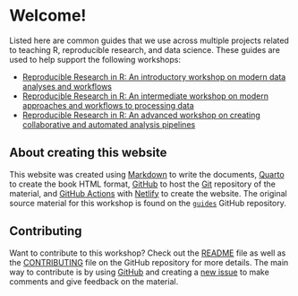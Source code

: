 # Welcome!

Listed here are common guides that we use across multiple projects
related to teaching R, reproducible research, and data science. These
guides are used to help support the following workshops:

-   [Reproducible Research in R: An introductory workshop on modern data
    analyses and workflows](https://r-cubed-intro.rostools.org/)
-   [Reproducible Research in R: An intermediate workshop on modern
    approaches and workflows to processing
    data](https://r-cubed-intermediate.rostools.org/)
-   [Reproducible Research in R: An advanced workshop on creating
    collaborative and automated analysis
    pipelines](https://r-cubed-advanced.rostools.org/)

## About creating this website

This website was created using
[Markdown](https://quarto.org/docs/authoring/markdown-basics.html) to
write the documents, [Quarto](https://quarto.org) to create the book
HTML format, [GitHub](https://github.com/) to host the
[Git](https://git-scm.com/) repository of the material, and [GitHub
Actions](https://github.com/features/actions) with
[Netlify](https://www.netlify.com/) to create the website. The original
source material for this workshop is found on the
[`guides`](https://github.com/rostools/guides) GitHub repository.

## Contributing

Want to contribute to this workshop? Check out the
[README](https://github.com/rostools/guides/blob/main/README.md) file as
well as the
[CONTRIBUTING](https://github.com/rostools/guides/blob/main/CONTRIBUTING.md)
file on the GitHub repository for more details. The main way to
contribute is by using [GitHub](https://github.com/) and creating a [new
issue](https://github.com/rostools/guides/issues/new) to make comments
and give feedback on the material.
